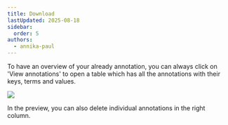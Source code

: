 ```yaml
---
title: Download
lastUpdated: 2025-08-18
sidebar:
  order: 5
authors: 
  - annika-paul
---
```


To have an overview of your already annotation, you can always click on 'View annotations' to open a table which has all the annotations with their keys, terms and values. 

![](@images/boat/preview.png)

In the preview, you can also delete individual annotations in the right column.